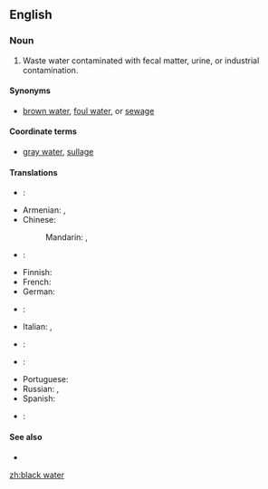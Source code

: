 ==English==

===Noun===
{{en-noun|head=[[black]] [[water]]|-}}

# Waste water contaminated with fecal matter, urine, or industrial contamination.

====Synonyms====
* {{sense|contaminated waste water}} [[brown water]], [[foul water]], or [[sewage]]

====Coordinate terms====
* {{sense|contaminated waste water}} [[gray water]], [[sullage]]

====Translations====
{{trans-top|contaminated waste water}}
* {{trreq|ar}}:
* Armenian: {{t|hy|կեղտաջուր|sc=Armn}}, {{t|hy|կոյուղաջուր|sc=Armn}}
* Chinese:
*: Mandarin: {{t+|cmn|黑水|tr=hēishuǐ|sc=Hani}}, {{t+|cmn|污水|tr=wūshuǐ|sc=Hani}}
* {{trreq|nl}}:
* Finnish: {{t|fi|käymälävesi}}
* French: {{t|fr|eaux noires}}
* German: {{t|de|Schwarzwasser}}
* {{trreq|hi}}:
{{trans-mid}}
* Italian: {{t|it|acqua di scolo}}, {{t|it|acque nere}}
* {{trreq|ja}}:
* {{trreq|ko}}:
* Portuguese: {{t+|pt|esgoto|m}}
* Russian: {{t|ru|фекальный отход|m|tr=fekál’nyj otxód|sc=Cyrl}}, {{t|ru|чёрная вода|f|tr=čórnaja vodá|sc=Cyrl}}
* Spanish: {{t|es|agua negra|f}}
* {{trreq|vi}}:
{{trans-bottom}}

====See also====
* {{pedia|Blackwater}}

[[zh:black water]]